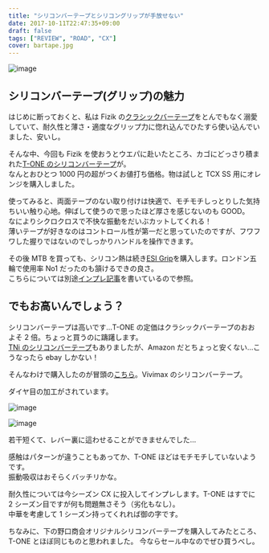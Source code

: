 ---
title: "シリコンバーテープとシリコングリップが手放せない"
date: 2017-10-11T22:47:35+09:00
draft: false
tags: ["REVIEW", "ROAD", "CX"]
cover: bartape.jpg
---

![image](bartape.jpg)

## シリコンバーテープ(グリップ)の魅力

はじめに断っておくと、私は Fizik の[クラシックバーテープ](http://amzn.to/2wQYIwn)をとんでもなく溺愛していて、耐久性と薄さ・適度なグリップ力に惚れ込んでひたすら使い込んでいました、安いし。

そんな中、今回も Fizik を使おうとウエパに赴いたところ、カゴにどっさり積まれた[T-ONE のシリコンバーテープ](http://amzn.to/2hCrLNP)が。\
なんとおひとつ 1000 円の超がつくお値打ち価格。物は試しと TCX SS 用にオレンジを購入しました。

使ってみると、両面テープのない取り付けは快適で、モチモチしっとりした気持ちいい触り心地。伸ばして使うので思ったほど厚さを感じないのも GOOD。\
なによりシクロクロスで不快な振動をだいぶカットしてくれる！\
薄いテープが好きなのはコントロール性が第一だと思っていたのですが、フワフワした握りではないのでしっかりハンドルを操作できます。

その後 MTB を買っても、シリコン熱は続き[ESI Grip](http://amzn.to/2hCrLNP)を購入します。ロンドン五輪で使用率 No1 だったのも頷けるできの良さ。\
こちらについては別途[インプレ記事](https://blog.gensobunya.net/2017/04/mtbesi-grips-brand-x-ascend-dropper-post.html)を書いているので参照。

## でもお高いんでしょう？

シリコンバーテープは高いです…T-ONE の定価はクラシックバーテープのおおよそ 2 倍。ちょっと買うのに躊躇します。\
[TNi のシリコンバーテープ](http://amzn.to/2hDcgFA)もありましたが、Amazon だとちょっと安くない…こうなったら ebay しかない！

そんなわけで購入したのが冒頭の[こちら](https://rover.ebay.com/rover/1/711-53200-19255-0/1?ff3=4&toolid=11800&pub=5575336615&campid=5338191852&mpre=http%3A%2F%2Fwww.ebay.com%2Fitm%2FVIVIMAX-2-5mm-Silicon-Road-Bike-Bicycle-Re-usable-Handlebar-Bar-Tape-Wrap-Plug%2F142225261383%3F_trkparms%3Daid%253D111001%2526algo%253DREC.SEED%2526ao%253D1%2526asc%253D41375%2526meid%253D890ccc7e3e80492fb6849836f8e0f69d%2526pid%253D100033%2526rk%253D2%2526rkt%253D6%2526sd%253D142225261383%26_trksid%3Dp2045573.c100033.m2042)。Vivimax のシリコンバーテープ。

ダイヤ目の加工がされています。

![image](tape.jpg)

![image](bartape.jpg)

若干短くて、レバー裏に這わせることができませんでした…

感触はパターンが違うこともあってか、T-ONE ほどはモチモチしていないようです。\
振動吸収はおそらくバッチリかな。

耐久性については今シーズン CX に投入してインプレします。T-ONE はすでに 2 シーズン目ですが何も問題無さそう（劣化もなし）。\
中華を考慮して 1 シーズン持ってくれれば御の字です。

ちなみに、下の野口商会オリジナルシリコンバーテープを購入してみたところ、T-ONE とほぼ同じものと思われました。
今ならセール中なのでぜひ買うべし。

<linkBox
  isAmazonLink
  url="http://www.amazon.co.jp/exec/obidos/ASIN/B00UE4TQJI/gensobunya-22/ref=nosim/"
/>

